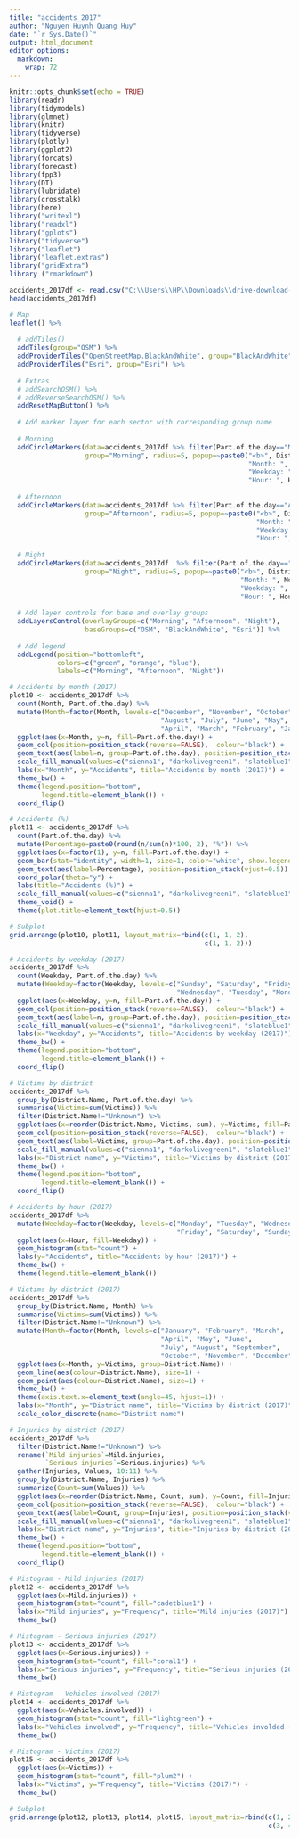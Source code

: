 ---
title: "accidents_2017"
author: "Nguyen Huynh Quang Huy"
date: "`r Sys.Date()`"
output: html_document
editor_options: 
  markdown: 
    wrap: 72
---
```{r setup, include=FALSE}
knitr::opts_chunk$set(echo = TRUE)
library(readr)
library(tidymodels)
library(glmnet)
library(knitr)
library(tidyverse)
library(plotly)
library(ggplot2)
library(forcats)
library(forecast)
library(fpp3)
library(DT)
library(lubridate)
library(crosstalk)
library(here)
library("writexl")
library("readxl")
library("gplots")
library("tidyverse")
library("leaflet")
library("leaflet.extras")
library("gridExtra")
library ("rmarkdown")
```

```{r}
accidents_2017df <- read.csv("C:\\Users\\HP\\Downloads\\drive-download-20230916T014840Z-001\\accidents_2017.csv")
head(accidents_2017df)
```
```{r message=FALSE, warning=FALSE, fig.align='center'}
# Map
leaflet() %>%
  
  # addTiles()
  addTiles(group="OSM") %>%
  addProviderTiles("OpenStreetMap.BlackAndWhite", group="BlackAndWhite") %>%
  addProviderTiles("Esri", group="Esri") %>%
  
  # Extras
  # addSearchOSM() %>%
  # addReverseSearchOSM() %>%
  addResetMapButton() %>%
 
  # Add marker layer for each sector with corresponding group name
  
  # Morning
  addCircleMarkers(data=accidents_2017df %>% filter(Part.of.the.day=="Morning"), color="green", 
                   group="Morning", radius=5, popup=~paste0("<b>", District.Name,"</b>", "<br/>", 
                                                            "Month: ", Month, "<br/>",
                                                            "Weekday: ", Weekday, "<br/>",
                                                            "Hour: ", Hour)) %>%
                                    
  # Afternoon                                                         
  addCircleMarkers(data=accidents_2017df %>% filter(Part.of.the.day=="Afternoon"), color="orange", 
                   group="Afternoon", radius=5, popup=~paste0("<b>", District.Name,"</b>", "<br/>", 
                                                              "Month: ", Month, "<br/>",
                                                              "Weekday: ", Weekday, "<br/>",
                                                              "Hour: ", Hour)) %>%
  
  # Night                                                           
  addCircleMarkers(data=accidents_2017df  %>% filter(Part.of.the.day=="Night"), color="blue", 
                   group="Night", radius=5, popup=~paste0("<b>", District.Name,"</b>", "<br/>", 
                                                          "Month: ", Month, "<br/>",
                                                          "Weekday: ", Weekday, "<br/>",
                                                          "Hour: ", Hour)) %>%
  
  # Add layer controls for base and overlay groups
  addLayersControl(overlayGroups=c("Morning", "Afternoon", "Night"),
                   baseGroups=c("OSM", "BlackAndWhite", "Esri")) %>%
  
  # Add legend
  addLegend(position="bottomleft",
            colors=c("green", "orange", "blue"), 
            labels=c("Morning", "Afternoon", "Night"))
```


```{r message=FALSE, warning=FALSE, fig.align='center'}
# Accidents by month (2017)
plot10 <- accidents_2017df %>%
  count(Month, Part.of.the.day) %>% 
  mutate(Month=factor(Month, levels=c("December", "November", "October", "September",
                                      "August", "July", "June", "May",
                                      "April", "March", "February", "January"))) %>%
  ggplot(aes(x=Month, y=n, fill=Part.of.the.day)) + 
  geom_col(position=position_stack(reverse=FALSE),  colour="black") +
  geom_text(aes(label=n, group=Part.of.the.day), position=position_stack(vjust=0.5)) +
  scale_fill_manual(values=c("sienna1", "darkolivegreen1", "slateblue1")) +
  labs(x="Month", y="Accidents", title="Accidents by month (2017)") +
  theme_bw() +
  theme(legend.position="bottom",
        legend.title=element_blank()) +
  coord_flip()

# Accidents (%)
plot11 <- accidents_2017df %>%
  count(Part.of.the.day) %>%
  mutate(Percentage=paste0(round(n/sum(n)*100, 2), "%")) %>%
  ggplot(aes(x=factor(1), y=n, fill=Part.of.the.day)) + 
  geom_bar(stat="identity", width=1, size=1, color="white", show.legend=FALSE) +
  geom_text(aes(label=Percentage), position=position_stack(vjust=0.5)) +
  coord_polar(theta="y") +
  labs(title="Accidents (%)") +
  scale_fill_manual(values=c("sienna1", "darkolivegreen1", "slateblue1")) +
  theme_void() +
  theme(plot.title=element_text(hjust=0.5))

# Subplot
grid.arrange(plot10, plot11, layout_matrix=rbind(c(1, 1, 2),
                                                 c(1, 1, 2)))
```
```{r message=FALSE, warning=FALSE, fig.align='center'}
# Accidents by weekday (2017)
accidents_2017df %>%
  count(Weekday, Part.of.the.day) %>% 
  mutate(Weekday=factor(Weekday, levels=c("Sunday", "Saturday", "Friday", "Thursday",
                                          "Wednesday", "Tuesday", "Monday"))) %>%
  ggplot(aes(x=Weekday, y=n, fill=Part.of.the.day)) + 
  geom_col(position=position_stack(reverse=FALSE),  colour="black") +
  geom_text(aes(label=n, group=Part.of.the.day), position=position_stack(vjust=0.5)) +
  scale_fill_manual(values=c("sienna1", "darkolivegreen1", "slateblue1")) +
  labs(x="Weekday", y="Accidents", title="Accidents by weekday (2017)") +
  theme_bw() +
  theme(legend.position="bottom",
        legend.title=element_blank()) +
  coord_flip()
```
```{r message=FALSE, warning=FALSE, fig.align='center'}
# Victims by district
accidents_2017df %>%
  group_by(District.Name, Part.of.the.day) %>%
  summarise(Victims=sum(Victims)) %>%
  filter(District.Name!="Unknown") %>%
  ggplot(aes(x=reorder(District.Name, Victims, sum), y=Victims, fill=Part.of.the.day)) + 
  geom_col(position=position_stack(reverse=FALSE),  colour="black") +
  geom_text(aes(label=Victims, group=Part.of.the.day), position=position_stack(vjust=0.5)) +
  scale_fill_manual(values=c("sienna1", "darkolivegreen1", "slateblue1")) +
  labs(x="District name", y="Victims", title="Victims by district (2017)") +
  theme_bw() +
  theme(legend.position="bottom",
        legend.title=element_blank()) +
  coord_flip()
```
```{r message=FALSE, warning=FALSE, fig.align='center'}
# Accidents by hour (2017)
accidents_2017df %>%
  mutate(Weekday=factor(Weekday, levels=c("Monday", "Tuesday", "Wednesday", "Thursday",
                                          "Friday", "Saturday", "Sunday"))) %>%
  ggplot(aes(x=Hour, fill=Weekday)) +
  geom_histogram(stat="count") +
  labs(y="Accidents", title="Accidents by hour (2017)") +
  theme_bw() + 
  theme(legend.title=element_blank())
```

```{r message=FALSE, warning=FALSE, fig.align='center'}
# Victims by district (2017)
accidents_2017df %>%
  group_by(District.Name, Month) %>%
  summarise(Victims=sum(Victims)) %>%
  filter(District.Name!="Unknown") %>% 
  mutate(Month=factor(Month, levels=c("January", "February", "March", 
                                      "April", "May", "June",
                                      "July", "August", "September", 
                                      "October", "November", "December"))) %>%
  ggplot(aes(x=Month, y=Victims, group=District.Name)) +
  geom_line(aes(colour=District.Name), size=1) +
  geom_point(aes(colour=District.Name), size=1) +
  theme_bw() +
  theme(axis.text.x=element_text(angle=45, hjust=1)) +
  labs(x="Month", y="District name", title="Victims by district (2017)") +
  scale_color_discrete(name="District name")
```
```{r message=FALSE, warning=FALSE, fig.align='center'}
# Injuries by district (2017)
accidents_2017df %>%
  filter(District.Name!="Unknown") %>%
  rename(`Mild injuries`=Mild.injuries,
         `Serious injuries`=Serious.injuries) %>%
  gather(Injuries, Values, 10:11) %>%
  group_by(District.Name, Injuries) %>%
  summarize(Count=sum(Values)) %>%
  ggplot(aes(x=reorder(District.Name, Count, sum), y=Count, fill=Injuries)) + 
  geom_col(position=position_stack(reverse=FALSE),  colour="black") +
  geom_text(aes(label=Count, group=Injuries), position=position_stack(vjust=0.5)) +
  scale_fill_manual(values=c("sienna1", "darkolivegreen1", "slateblue1")) +
  labs(x="District name", y="Injuries", title="Injuries by district (2017)") +
  theme_bw() +
  theme(legend.position="bottom",
        legend.title=element_blank()) +
  coord_flip()
```

```{r message=FALSE, warning=FALSE, fig.align='center'}
# Histogram - Mild injuries (2017) 
plot12 <- accidents_2017df %>%
  ggplot(aes(x=Mild.injuries)) +
  geom_histogram(stat="count", fill="cadetblue1") +
  labs(x="Mild injuries", y="Frequency", title="Mild injuries (2017)") +
  theme_bw() 

# Histogram - Serious injuries (2017) 
plot13 <- accidents_2017df %>%
  ggplot(aes(x=Serious.injuries)) +
  geom_histogram(stat="count", fill="coral1") +
  labs(x="Serious injuries", y="Frequency", title="Serious injuries (2017)") +
  theme_bw() 

# Histogram - Vehicles involved (2017) 
plot14 <- accidents_2017df %>%
  ggplot(aes(x=Vehicles.involved)) +
  geom_histogram(stat="count", fill="lightgreen") +
  labs(x="Vehicles involved", y="Frequency", title="Vehicles involded (2017)") +
  theme_bw() 

# Histogram - Victims (2017) 
plot15 <- accidents_2017df %>%
  ggplot(aes(x=Victims)) +
  geom_histogram(stat="count", fill="plum2") +
  labs(x="Victims", y="Frequency", title="Victims (2017)") +
  theme_bw() 

# Subplot
grid.arrange(plot12, plot13, plot14, plot15, layout_matrix=rbind(c(1, 2),
                                                                 c(3, 4)))
```

